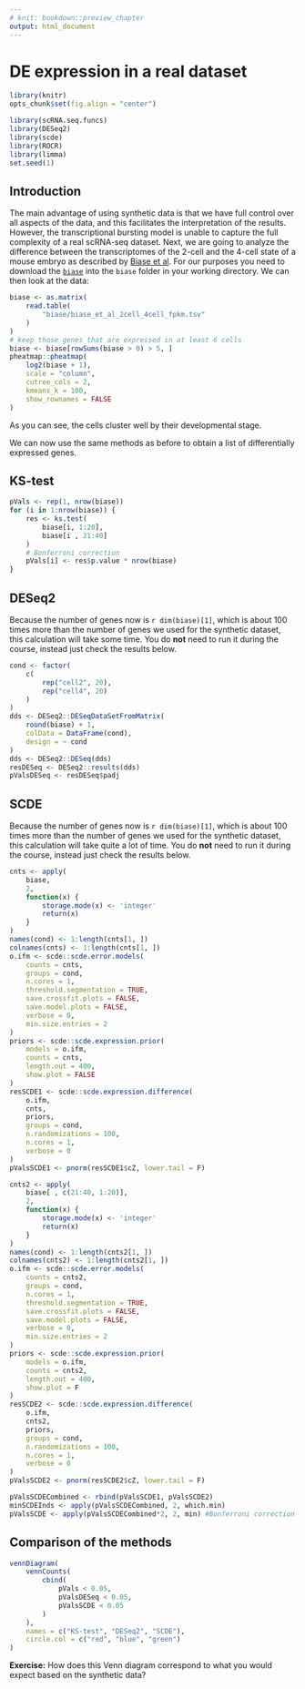 ```yaml
---
# knit: bookdown::preview_chapter
output: html_document
---
```


# DE expression in a real dataset

```r
library(knitr)
opts_chunk$set(fig.align = "center")
```
```r
library(scRNA.seq.funcs)
library(DESeq2)
library(scde)
library(ROCR)
library(limma)
set.seed(1)
```

## Introduction

The main advantage of using synthetic data is that we have full
control over all aspects of the data, and this facilitates the
interpretation of the results. However, the transcriptional bursting
model is unable to capture the full complexity of a real scRNA-seq
dataset. Next, we are going to analyze the difference between the
transcriptomes of the 2-cell and the 4-cell state of a mouse embryo as
described by [Biase et al](http://genome.cshlp.org/content/24/11/1787.short). For our purposes you need to download the [`biase`](http://hemberg-lab.github.io/scRNA.seq.course/biase/biase.txt) into the `biase` folder in your working directory. We can then look at the data:
```r
biase <- as.matrix(
    read.table(
        "biase/biase_et_al_2cell_4cell_fpkm.tsv"
    )
)
# keep those genes that are expressed in at least 6 cells
biase <- biase[rowSums(biase > 0) > 5, ]
pheatmap::pheatmap(
    log2(biase + 1),
    scale = "column",
    cutree_cols = 2,
    kmeans_k = 100,
    show_rownames = FALSE
)
```

As you can see, the cells cluster well by their developmental stage.

We can now use the same methods as before to obtain a list of
differentially expressed genes.

## KS-test

```r
pVals <- rep(1, nrow(biase))
for (i in 1:nrow(biase)) {
    res <- ks.test(
        biase[i, 1:20],
        biase[i , 21:40]
    )
    # Bonferroni correction
    pVals[i] <- res$p.value * nrow(biase)
}
```

## DESeq2

Because the number of genes now is `r dim(biase)[1]`, which is about 100 times more than the number of genes we used for the synthetic dataset, this calculation will take some time. You do __not__ need to run it during the course, instead just check the results below.

```r
cond <- factor(
    c(
        rep("cell2", 20),
        rep("cell4", 20)
    )
)
dds <- DESeq2::DESeqDataSetFromMatrix(
    round(biase) + 1,
    colData = DataFrame(cond),
    design = ~ cond
)
dds <- DESeq2::DESeq(dds)
resDESeq <- DESeq2::results(dds)
pValsDESeq <- resDESeq$padj
```

## SCDE

Because the number of genes now is `r dim(biase)[1]`, which is about 100 times more than the number of genes we used for the synthetic dataset, this calculation will take quite a lot of time. You do __not__ need to run it during the course, instead just check the results below.

```r
cnts <- apply(
    biase,
    2,
    function(x) {
        storage.mode(x) <- 'integer'
        return(x)
    }
)
names(cond) <- 1:length(cnts[1, ])
colnames(cnts) <- 1:length(cnts[1, ]) 
o.ifm <- scde::scde.error.models(
    counts = cnts,
    groups = cond,
    n.cores = 1,
    threshold.segmentation = TRUE,
    save.crossfit.plots = FALSE,
    save.model.plots = FALSE,
    verbose = 0,
    min.size.entries = 2
)
priors <- scde::scde.expression.prior(
    models = o.ifm,
    counts = cnts,
    length.out = 400,
    show.plot = FALSE
)
resSCDE1 <- scde::scde.expression.difference(
    o.ifm,
    cnts,
    priors,
    groups = cond,
    n.randomizations = 100,
    n.cores = 1,
    verbose = 0
)
pValsSCDE1 <- pnorm(resSCDE1$cZ, lower.tail = F)

cnts2 <- apply(
    biase[ , c(21:40, 1:20)],
    2,
    function(x) {
        storage.mode(x) <- 'integer'
        return(x)
    }
)
names(cond) <- 1:length(cnts2[1, ])
colnames(cnts2) <- 1:length(cnts2[1, ]) 
o.ifm <- scde::scde.error.models(
    counts = cnts2,
    groups = cond,
    n.cores = 1,
    threshold.segmentation = TRUE,
    save.crossfit.plots = FALSE,
    save.model.plots = FALSE,
    verbose = 0,
    min.size.entries = 2
)
priors <- scde::scde.expression.prior(
    models = o.ifm,
    counts = cnts2,
    length.out = 400,
    show.plot = F
)
resSCDE2 <- scde::scde.expression.difference(
    o.ifm,
    cnts2,
    priors,
    groups = cond,
    n.randomizations = 100,
    n.cores = 1,
    verbose = 0
)
pValsSCDE2 <- pnorm(resSCDE2$cZ, lower.tail = F) 

pValsSCDECombined <- rbind(pValsSCDE1, pValsSCDE2)
minSCDEInds <- apply(pValsSCDECombined, 2, which.min)
pValsSCDE <- apply(pValsSCDECombined*2, 2, min) #Bonferroni correction
```

## Comparison of the methods
```r
vennDiagram(
    vennCounts(
        cbind(
            pVals < 0.05,
            pValsDESeq < 0.05,
            pValsSCDE < 0.05
        )
    ),
    names = c("KS-test", "DESeq2", "SCDE"),
    circle.col = c("red", "blue", "green")
)
```

__Exercise:__ How does this Venn diagram correspond to what you would expect based on the synthetic data? 
